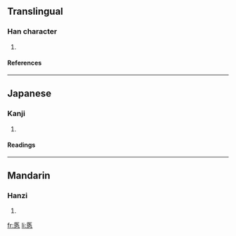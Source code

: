 ==Translingual==
===Han character===
{{Han char|rn=61|rad=心|as=07|sn=11|four=|canj=尸大心 (SKP)}}
# {{defn|Han|sort=心07}}
====References====
{{Han ref|kx=0387.250|dkj=10666|dj=0720.070|hdz=42300.030|uh=6098|ud=24728}}
----
==Japanese==
===Kanji===
{{ja-kanji|grade=|rs=心07}}
# {{defn|Japanese}} 
====Readings====
{{ja-readings|on=[[い]] (i), [[えい]] (ei)|kun=[[つまびらか]] (tsumabiraka), [[うやうやしい]] (uyauyashii)}}
----
==Mandarin==
===Hanzi===
{{cmn-hanzi|pin=[[huī]] ([[hui1]]), [[lǐ]] ([[li3]]), [[yī]] ([[yi1]])|wg=hui<sup>1</sup>, li<sup>3</sup>, i<sup>1</sup>}}
# {{defn|Mandarin}}

[[fr:悘]]
[[li:悘]]